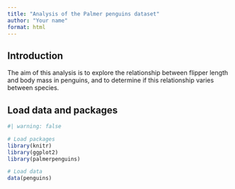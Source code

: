 ```yaml
---
title: "Analysis of the Palmer penguins dataset"
author: "Your name"
format: html
---
```


## Introduction

The aim of this analysis is to explore the relationship between flipper length and body mass in penguins, and to determine if this relationship varies between species.

## Load data and packages

```r
#| warning: false

# Load packages
library(knitr)
library(ggplot2)
library(palmerpenguins)

# Load data
data(penguins)

```

